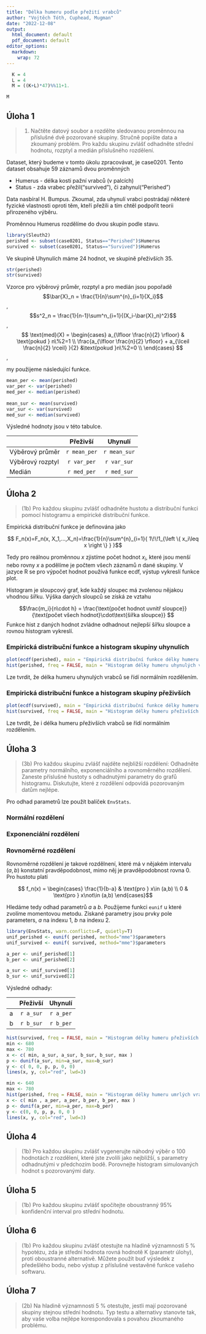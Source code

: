 ```yaml
---
title: "Délka humeru podle přežití vrabců"
author: "Vojtěch Tóth, Cuphead, Mugman"
date: "2022-12-08"
output:
  html_document: default
  pdf_document: default
editor_options: 
  markdown: 
    wrap: 72
---
```


```r
  K = 4
  L = 4
  M = ((K+L)*47)%%11+1.
```

```r
M
```

## Úloha 1

> (1) Načtěte datový soubor a rozdělte sledovanou proměnnou na příslušné
>     dvě pozorované skupiny. Stručně popište data a zkoumaný problém.
>     Pro každu skupinu zvlášť odhadněte střední hodnotu, rozptyl a
>     medián příslušného rozdělení.

Dataset, který budeme v tomto úkolu zpracovávat, je case0201. Tento
dataset obsahuje 59 záznamů dvou proměnných

-   Humerus - délka kosti pažní vrabců (v palcích)
-   Status - zda vrabec přežil("survived"), či zahynul("Perished")

Data nasbíral H. Bumpus. Zkoumal, zda uhynulí vrabci postrádají některé
fyzické vlastnosti oproti těm, kteří přežili a tím chtěl podpořit teorii
přirozeného výběru.

Proměnnou Humerus rozdělíme do dvou skupin podle stavu.

```r
library(Sleuth2)
perished <- subset(case0201, Status=="Perished")$Humerus
survived <- subset(case0201, Status=="Survived")$Humerus
```

Ve skupině Uhynulích máme 24 hodnot, ve skupině přeživších 35.

```r
str(perished)
str(survived)
```

Vzorce pro výběrový průměr, rozptyl a pro medián jsou popořadě
$$\bar{X}_n = \frac{1}{n}\sum^{n}_{i=1}{X_i}$$,
$$s^2_n = \frac{1}{n-1}\sum^n_{i=1}{(X_i-\bar{X}_n)^2}$$,
$$ \text{med}(X) = 
  \begin{cases}
    a_{\lfloor \frac{n}{2} \rfloor}         & \text{pokud } n\%2=1 \\ 
    \frac{a_{\lfloor \frac{n}{2} \rfloor} + a_{\lceil \frac{n}{2} \rceil} }{2} 
    &\text{pokud }n\%2=0 \\ 
  \end{cases} $$,

my použijeme následující funkce.

```r
mean_per <- mean(perished)
var_per <- var(perished)
med_per <- median(perished)
  
mean_sur <- mean(survived)
var_sur <- var(survived)
med_sur <- median(survived)
```

Výsledné hodnoty jsou v této tabulce.

|                  |   Přeživší   |   Uhynulí    |
|:-----------------|:------------:|:------------:|
| Výběrový průměr  | `r mean_per` | `r mean_sur` |
| Výběrový rozptyl | `r var_per`  | `r var_sur`  |
| Medián           | `r med_per`  | `r med_sur`  |

## Úloha 2

> (1b) Pro každou skupinu zvlášť odhadněte hustotu a distribuční funkci
> pomocí histogramu a empirické distribuční funkce.

Empirická distribuční funkce je definována jako

$$ F_n(x)=F_n(x, X_1,...,X_n)=\frac{1}{n}\sum^{n}_{i=1}{
  1\!\!1_{\left \{ x_i\leq x \right \} } }$$

Tedy pro reálnou proměnnou $x$ zjistíme počet hodnot $x_i$, které jsou
menší nebo rovny $x$ a podělíme je počtem všech záznamů $n$ dané
skupiny. V jazyce R se pro výpočet hodnot používá funkce ecdf, výstup
vykreslí funkce plot.

Histogram je sloupcový graf, kde každý sloupec má zvolenou nějakou
vhodnou šířku. Výška daných sloupců se získá ze vztahu

$$\frac{m_i}{n\cdot h} =
\frac{\text{počet hodnot uvnitř sloupce}}
    {\text{počet všech hodnot}\cdot\text{šířka sloupce}} $$ Funkce hist
z daných hodnot zvládne odhadnout nejlepší šířku sloupce a rovnou
histogram vykreslí.

### Empirická distribuční funkce a histogram skupiny uhynulích

```r
plot(ecdf(perished), main = "Empirická distribuční funkce délky humeru uhynulích vrabců")
hist(perished, freq = FALSE, main = "Histogram délky humeru uhynulých vrabců" )
```

Lze tvrdit, že délka humeru uhynulých vrabců se řídí normálním
rozdělením.

### Empirická distribuční funkce a histogram skupiny přeživších

```r
plot(ecdf(survived), main = "Empirická distribuční funkce délky humeru přeživších vrabců")
hist(survived, freq = FALSE, main = "Histogram délky humeru přeživších vrabců")
```

Lze tvrdit, že i délka humeru přeživších vrabců se řídí normálním
rozdělením.

## Úloha 3

> (3b) Pro každou skupinu zvlášť najděte nejbližší rozdělení: Odhadněte
> parametry normálního, exponenciálního a rovnoměrného rozdělení.
> Zaneste příslušné hustoty s odhadnutými parametry do grafů histogramu.
> Diskutujte, které z rozdělení odpovídá pozorovaným datům nejlépe.

Pro odhad parametrů lze použít balíček `EnvStats`.

### Normální rozdělení

### Exponenciální rozdělení

### Rovnoměrné rozdělení

Rovnoměrné rozdělení je takové rozdělnení, které má v nějakém intervalu
$(a,b)$ konstatní pravděpodobnost, mimo něj je pravděpodobnost rovna 0.
Pro hustotu platí

$$ f_n(x) = \begin{cases}
  \frac{1}{b-a} & \text{pro } x\in (a,b) \\
  0             & \text{pro } x\not\in (a,b)    \end{cases}$$

Hledáme tedy odhad parametrů $a$ a $b$. Použijeme funkci `eunif` u které
zvolíme momentovou metodu. Získané parametry jsou prvky pole parameters,
$a$ na indexu 1, $b$ na indexu 2.

```r
library(EnvStats, warn.conflicts=F, quietly=T)
unif_perished <- eunif( perished, method="mme")$parameters
unif_survived <- eunif( survived, method="mme")$parameters

a_per <- unif_perished[1]
b_per <- unif_perished[2]

a_sur <- unif_survived[1]
b_sur <- unif_survived[2]
```

Výsledné odhady:

|     | Přeživší  |  Uhynulí  |
|:----|:---------:|:---------:|
| a   | `r a_sur` | `r a_per` |
| b   | `r b_sur` | `r b_per` |

```r
hist(survived, freq = FALSE, main = "Histogram délky humeru přeživších vrabců")
min <- 680
max <- 780
x <- c( min, a_sur, a_sur, b_sur, b_sur, max )
p <- dunif(a_sur, min=a_sur, max=b_sur)
y <- c( 0, 0, p, p, 0, 0)
lines(x, y, col="red", lwd=3)
```

```r
min <- 640
max <- 780
hist(perished, freq = FALSE, main = "Histogram délky humeru umrlých vrabců")
x <- c( min , a_per, a_per, b_per, b_per, max )
p <- dunif(a_per, min=a_per, max=b_per)
y <- c(0, 0, p, p, 0, 0 )
lines(x, y, col="red", lwd=3)
```

## Úloha 4

> (1b) Pro každou skupinu zvlášť vygenerujte náhodný výběr o 100
> hodnotách z rozdělení, které jste zvolili jako nejbližší, s parametry
> odhadnutými v předchozím bodě. Porovnejte histogram simulovaných
> hodnot s pozorovanými daty.

## Úloha 5

> (1b) Pro každou skupinu zvlášť spočítejte oboustranný 95% konfidenční
> interval pro střední hodnotu.

## Úloha 6

> (1b) Pro každou skupinu zvlášť otestujte na hladině významnosti 5 %
> hypotézu, zda je střední hodnota rovná hodnotě K (parametr úlohy),
> proti oboustranné alternativě. Můžete použít buď výsledek z předešlého
> bodu, nebo výstup z příslušné vestavěné funkce vašeho softwaru.

## Úloha 7

> (2b) Na hladině významnosti 5 % otestujte, jestli mají pozorované
> skupiny stejnou střední hodnotu. Typ testu a alternativy stanovte tak,
> aby vaše volba nejlépe korespondovala s povahou zkoumaného problému.
